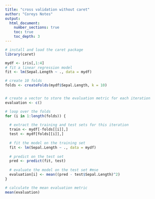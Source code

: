 ---
title: "cross validation without caret"
author: "Coreys Notes"
output:
  html_document:
    number_sections: true
    toc: true
    toc_depth: 3
---


```{r}
# install and load the caret package
library(caret)

mydf <- iris[,1:4]
# fit a linear regression model
fit <- lm(Sepal.Length ~ ., data = mydf)

# create 10 folds
folds <- createFolds(mydf$Sepal.Length, k = 10)


# create a vector to store the evaluation metric for each iteration
evaluation <- c()

# loop over the folds
for (i in 1:length(folds)) {
  
  # extract the training and test sets for this iteration
  train <- mydf[-folds[[i]],]
  test <- mydf[folds[[i]],]
  
  # fit the model on the training set
  fit <- lm(Sepal.Length ~ ., data = mydf)
  
  # predict on the test set
  pred <- predict(fit, test)
  
  # evaluate the model on the test set #mse
  evaluation[i] <- mean((pred - test$Sepal.Length)^2)
}

# calculate the mean evaluation metric
mean(evaluation)
```



